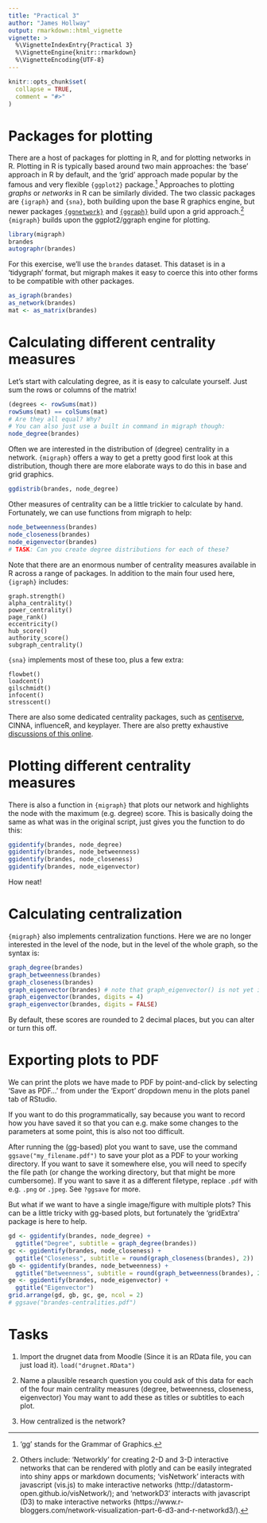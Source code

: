 ```yaml
---
title: "Practical 3"
author: "James Hollway"
output: rmarkdown::html_vignette
vignette: >
  %\VignetteIndexEntry{Practical 3}
  %\VignetteEngine{knitr::rmarkdown}
  %\VignetteEncoding{UTF-8}
---
```


```r
knitr::opts_chunk$set(
  collapse = TRUE,
  comment = "#>"
)
```

# Packages for plotting

There are a host of packages for plotting in R, and for plotting networks in R.
Plotting in R is typically based around two main approaches:
the 'base' approach in R by default,
and the 'grid' approach made popular by the famous and very flexible `{ggplot2}` package.^['gg' stands for the Grammar of Graphics.]
Approaches to plotting _graphs_ or _networks_ in R can be similarly divided.
The two classic packages are `{igraph}` and `{sna}`, both building upon the base R graphics engine,
but newer packages [`{ggnetwork}`](https://www.r-bloggers.com/ggnetwork-network-geometries-for-ggplot2/) and 
[`{ggraph}`](https://ggraph.data-imaginist.com/index.html) build upon a grid approach.^[
Others include: 'Networkly' for creating 2-D and 3-D interactive networks
that can be rendered with plotly and can be easily integrated into
shiny apps or markdown documents;
'visNetwork' interacts with javascript (vis.js) to make interactive networks
(http://datastorm-open.github.io/visNetwork/); and
'networkD3' interacts with javascript (D3) to make interactive networks
(https://www.r-bloggers.com/network-visualization-part-6-d3-and-r-networkd3/).
]
`{migraph}` builds upon the ggplot2/ggraph engine for plotting.

```r
library(migraph)
brandes
autographr(brandes)
```

For this exercise, we'll use the `brandes` dataset.
This dataset is in a 'tidygraph' format, 
but migraph makes it easy to coerce this into other forms
to be compatible with other packages.

```r
as_igraph(brandes)
as_network(brandes)
mat <- as_matrix(brandes)
```

# Calculating different centrality measures

Let's start with calculating degree, as it is easy to calculate yourself.
Just sum the rows or columns of the matrix!

```r
(degrees <- rowSums(mat))
rowSums(mat) == colSums(mat)
# Are they all equal? Why?
# You can also just use a built in command in migraph though:
node_degree(brandes)
```

Often we are interested in the distribution of (degree) centrality in a network.
`{migraph}` offers a way to get a pretty good first look at this distribution,
though there are more elaborate ways to do this in base and grid graphics.

```r
ggdistrib(brandes, node_degree)
```

Other measures of centrality can be a little trickier to calculate by hand.
Fortunately, we can use functions from migraph to help:

```r
node_betweenness(brandes)
node_closeness(brandes)
node_eigenvector(brandes)
# TASK: Can you create degree distributions for each of these?
```

Note that there are an enormous number of centrality measures available
in R across a range of packages.
In addition to the main four used here, `{igraph}` includes:

```
graph.strength()
alpha_centrality()
power_centrality()
page_rank()
eccentricity()
hub_score()
authority_score()
subgraph_centrality()
```

`{sna}` implements most of these too, plus a few extra:

```
flowbet()
loadcent()
gilschmidt()
infocent()
stresscent()
```

There are also some dedicated centrality packages,
such as [centiserve](http://www.centiserver.org),
CINNA, influenceR, and keyplayer.
There are also pretty exhaustive [discussions of this online](https://www.r-bloggers.com/network-centrality-in-r-an-introduction/).

# Plotting different centrality measures

There is also a function in `{migraph}` that
plots our network and highlights the node with the maximum (e.g. degree) score.
This is basically doing the same as what was in the original script,
just gives you the function to do this:

```r
ggidentify(brandes, node_degree)
ggidentify(brandes, node_betweenness)
ggidentify(brandes, node_closeness)
ggidentify(brandes, node_eigenvector)
```

How neat!

# Calculating centralization

`{migraph}` also implements centralization functions.
Here we are no longer interested in the level of the node,
but in the level of the whole graph, so the syntax is:

```r
graph_degree(brandes)
graph_betweenness(brandes)
graph_closeness(brandes)
graph_eigenvector(brandes) # note that graph_eigenvector() is not yet implemented for two-mode networks
graph_eigenvector(brandes, digits = 4)
graph_eigenvector(brandes, digits = FALSE)
```

By default, these scores are rounded to 2 decimal places,
but you can alter or turn this off.

# Exporting plots to PDF

We can print the plots we have made to PDF by point-and-click
by selecting 'Save as PDF...' from under the 'Export' dropdown menu
in the plots panel tab of RStudio.

If you want to do this programmatically,
say because you want to record how you have saved it so that you can
e.g. make some changes to the parameters at some point,
this is also not too difficult.

After running the (gg-based) plot you want to save,
use the command `ggsave("my_filename.pdf")` to save your plot
as a PDF to your working directory.
If you want to save it somewhere else, you will need to specify the file path
(or change the working directory, but that might be more cumbersome).
If you want to save it as a different filetype,
replace `.pdf` with e.g. `.png` or `.jpeg`.
See `?ggsave` for more.

But what if we want to have a single image/figure with multiple plots?
This can be a little tricky with gg-based plots,
but fortunately the 'gridExtra' package is here to help.

```r
gd <- ggidentify(brandes, node_degree) + 
  ggtitle("Degree", subtitle = graph_degree(brandes))
gc <- ggidentify(brandes, node_closeness) + 
  ggtitle("Closeness", subtitle = round(graph_closeness(brandes), 2))
gb <- ggidentify(brandes, node_betweenness) + 
  ggtitle("Betweenness", subtitle = round(graph_betweenness(brandes), 2))
ge <- ggidentify(brandes, node_eigenvector) + 
  ggtitle("Eigenvector")
grid.arrange(gd, gb, gc, ge, ncol = 2)
# ggsave("brandes-centralities.pdf")
```

# Tasks

1. Import the drugnet data from Moodle
(Since it is an RData file, you can just load it).
`load("drugnet.RData")`

2. Name a plausible research question you could ask of this data
for each of the four main centrality measures
(degree, betweenness, closeness, eigenvector)
You may want to add these as titles or subtitles to each plot.

3. How centralized is the network?
